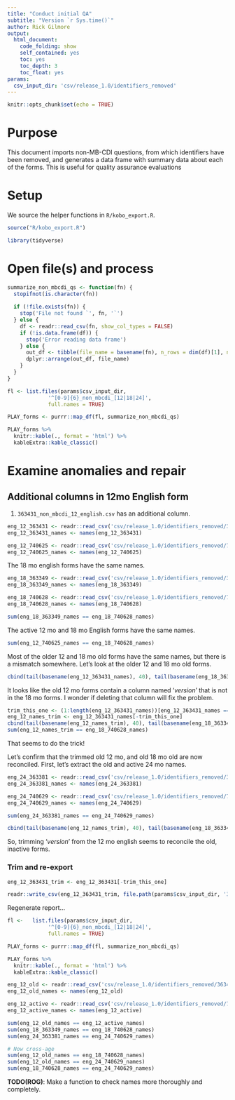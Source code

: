 ```yaml
---
title: "Conduct initial QA"
subtitle: "Version `r Sys.time()`"
author: Rick Gilmore
output: 
  html_document:
    code_folding: show
    self_contained: yes
    toc: yes
    toc_depth: 3
    toc_float: yes
params:
  csv_input_dir: 'csv/release_1.0/identifiers_removed'
---
```


```r
knitr::opts_chunk$set(echo = TRUE)
```

# Purpose

This document imports non-MB-CDI questions, from which identifiers have been removed, and generates a data frame with summary data about each of the forms. This is useful for quality assurance evaluations

# Setup

We source the helper functions in `R/kobo_export.R`.

```r
source("R/kobo_export.R")

library(tidyverse)
```

# Open file(s) and process

```r
summarize_non_mbcdi_qs <- function(fn) {
  stopifnot(is.character(fn))
  
  if (!file.exists(fn)) {
    stop('File not found `', fn, '`')
  } else {
    df <- readr::read_csv(fn, show_col_types = FALSE)
    if (!is.data.frame(df)) {
      stop('Error reading data frame')
    } else {
      out_df <- tibble(file_name = basename(fn), n_rows = dim(df)[1], n_vars = dim(df)[2])
      dplyr::arrange(out_df, file_name)
    }
  }
}
```

```r
fl <- list.files(params$csv_input_dir,
             '^[0-9]{6}_non_mbcdi_[12|18|24]',
             full.names = TRUE)

PLAY_forms <- purrr::map_df(fl, summarize_non_mbcdi_qs)

PLAY_forms %>%
  knitr::kable(., format = 'html') %>%
  kableExtra::kable_classic()
```

# Examine anomalies and repair

## Additional columns in 12mo English form

1. `363431_non_mbcdi_12_english.csv` has an additional column.

```r
eng_12_363431 <- readr::read_csv('csv/release_1.0/identifiers_removed/363431_non_mbcdi_12_english.csv', show_col_types = FALSE)
eng_12_363431_names <- names(eng_12_363431)

eng_12_740625 <- readr::read_csv('csv/release_1.0/identifiers_removed/740625_non_mbcdi_12_english.csv', show_col_types = FALSE)
eng_12_740625_names <- names(eng_12_740625)
```


The 18 mo english forms have the same names.

```r
eng_18_363349 <- readr::read_csv('csv/release_1.0/identifiers_removed/363349_non_mbcdi_18_english.csv', show_col_types = FALSE)
eng_18_363349_names <- names(eng_18_363349)

eng_18_740628 <- readr::read_csv('csv/release_1.0/identifiers_removed/740628_non_mbcdi_18_english.csv', show_col_types = FALSE)
eng_18_740628_names <- names(eng_18_740628)

sum(eng_18_363349_names == eng_18_740628_names)
```

The active 12 mo and 18 mo English forms have the same names.

```r
sum(eng_12_740625_names == eng_18_740628_names)
```

Most of the older 12 and 18 mo old forms have the same names, but there is a mismatch somewhere. Let's look at the older 12 and 18 mo old forms.

```r
cbind(tail(basename(eng_12_363431_names), 40), tail(basename(eng_18_363349_names), 40))
```

It looks like the old 12 mo forms contain a column named '_version_' that is not in the 18 mo forms. I wonder if deleting that column will fix the problem.

```r
trim_this_one <- (1:length(eng_12_363431_names))[eng_12_363431_names == '_version_']
eng_12_names_trim <- eng_12_363431_names[-trim_this_one]
cbind(tail(basename(eng_12_names_trim), 40), tail(basename(eng_18_363349_names), 40))
sum(eng_12_names_trim == eng_18_740628_names)
```

That seems to do the trick!

Let's confirm that the trimmed old 12 mo, and old 18 mo old are now reconciled. First, let's extract the old and active 24 mo names.

```r
eng_24_363381 <- readr::read_csv('csv/release_1.0/identifiers_removed/363381_non_mbcdi_24_english.csv', show_col_types = FALSE)
eng_24_363381_names <- names(eng_24_363381)

eng_24_740629 <- readr::read_csv('csv/release_1.0/identifiers_removed/740629_non_mbcdi_24_english.csv', show_col_types = FALSE)
eng_24_740629_names <- names(eng_24_740629)

sum(eng_24_363381_names == eng_24_740629_names)
```

```r
cbind(tail(basename(eng_12_names_trim), 40), tail(basename(eng_18_363349_names), 40), tail(basename(eng_24_363381_names), 40))
```

So, trimming '_version_' from the 12 mo english seems to reconcile the old, inactive forms.

### Trim and re-export

```r
eng_12_363431_trim <- eng_12_363431[-trim_this_one]

readr::write_csv(eng_12_363431_trim, file.path(params$csv_input_dir, '363431_non_mbcdi_12_english.csv'))
```

Regenerate report...

```r
fl <-   list.files(params$csv_input_dir,
             '^[0-9]{6}_non_mbcdi_[12|18|24]',
             full.names = TRUE)

PLAY_forms <- purrr::map_df(fl, summarize_non_mbcdi_qs)

PLAY_forms %>%
  knitr::kable(., format = 'html') %>%
  kableExtra::kable_classic()
```

```r
eng_12_old <- readr::read_csv('csv/release_1.0/identifiers_removed/363431_non_mbcdi_12_english.csv', show_col_types = FALSE)
eng_12_old_names <- names(eng_12_old)

eng_12_active <- readr::read_csv('csv/release_1.0/identifiers_removed/740625_non_mbcdi_12_english.csv', show_col_types = FALSE)
eng_12_active_names <- names(eng_12_active)

sum(eng_12_old_names == eng_12_active_names)
sum(eng_18_363349_names == eng_18_740628_names)
sum(eng_24_363381_names == eng_24_740629_names)

# Now cross-age
sum(eng_12_old_names == eng_18_740628_names)
sum(eng_12_old_names == eng_24_740629_names)
sum(eng_18_740628_names == eng_24_740629_names)
```

**TODO(ROG)**: Make a function to check names more thoroughly and completely.